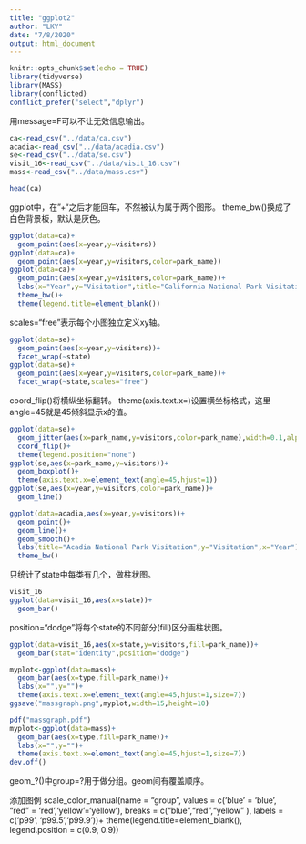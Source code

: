 ```yaml
---
title: "ggplot2"
author: "LKY"
date: "7/8/2020"
output: html_document
---
```


```r
knitr::opts_chunk$set(echo = TRUE)
library(tidyverse)
library(MASS)
library(conflicted)
conflict_prefer("select","dplyr")
```

用message=F可以不让无效信息输出。

```r
ca<-read_csv("../data/ca.csv")
acadia<-read_csv("../data/acadia.csv")
se<-read_csv("../data/se.csv")
visit_16<-read_csv("../data/visit_16.csv")
mass<-read_csv("../data/mass.csv")
```

```r
head(ca)
```

ggplot中，在"+"之后才能回车，不然被认为属于两个图形。
theme_bw()换成了白色背景板，默认是灰色。

```r
ggplot(data=ca)+
  geom_point(aes(x=year,y=visitors))
ggplot(data=ca)+
  geom_point(aes(x=year,y=visitors,color=park_name))
ggplot(data=ca)+
  geom_point(aes(x=year,y=visitors,color=park_name))+
  labs(x="Year",y="Visitation",title="California National Park Visitation")+
  theme_bw()+
  theme(legend.title=element_blank())
```

scales="free"表示每个小图独立定义xy轴。

```r
ggplot(data=se)+
  geom_point(aes(x=year,y=visitors))+
  facet_wrap(~state)
ggplot(data=se)+
  geom_point(aes(x=year,y=visitors,color=park_name))+
  facet_wrap(~state,scales="free")
```

coord_flip()将横纵坐标翻转。
theme(axis.text.x=)设置横坐标格式，这里angle=45就是45倾斜显示x的值。

```r
ggplot(data=se)+
  geom_jitter(aes(x=park_name,y=visitors,color=park_name),width=0.1,alpha=0.4)+
  coord_flip()+
  theme(legend.position="none")
ggplot(se,aes(x=park_name,y=visitors))+
  geom_boxplot()+
  theme(axis.text.x=element_text(angle=45,hjust=1))
ggplot(se,aes(x=year,y=visitors,color=park_name))+
  geom_line()
```

```r
ggplot(data=acadia,aes(x=year,y=visitors))+
  geom_point()+
  geom_line()+
  geom_smooth()+
  labs(title="Acadia National Park Visitation",y="Visitation",x="Year")+
  theme_bw()
```

只统计了state中每类有几个，做柱状图。

```r
visit_16
ggplot(data=visit_16,aes(x=state))+
  geom_bar()
```

position="dodge"将每个state的不同部分(fill)区分画柱状图。

```r
ggplot(data=visit_16,aes(x=state,y=visitors,fill=park_name))+
  geom_bar(stat="identity",position="dodge")
```

```r
myplot<-ggplot(data=mass)+
  geom_bar(aes(x=type,fill=park_name))+
  labs(x="",y="")+
  theme(axis.text.x=element_text(angle=45,hjust=1,size=7))
ggsave("massgraph.png",myplot,width=15,height=10)
```

```r
pdf("massgraph.pdf")
myplot<-ggplot(data=mass)+
  geom_bar(aes(x=type,fill=park_name))+
  labs(x="",y="")+
  theme(axis.text.x=element_text(angle=45,hjust=1,size=7))
dev.off()
```

geom_?()中group=?用于做分组。geom间有覆盖顺序。

添加图例
scale_color_manual(name = "group",
                     values = c('blue' = 'blue', "red" =
                                  'red','yellow'='yellow'), 
                     breaks = c("blue","red","yellow" ),
                     labels = c('p99', 'p99.5','p99.9'))+
  theme(legend.title=element_blank(),
           legend.position = c(0.9, 0.9))





